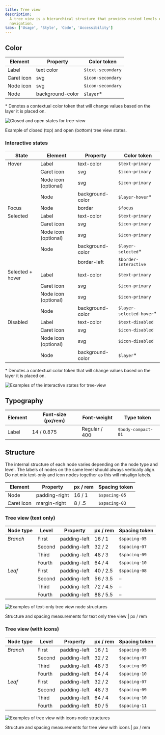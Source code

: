 ```yaml
---
title: Tree view
description:
  A tree view is a hierarchical structure that provides nested levels of
  navigation.
tabs: ['Usage', 'Style', 'Code', 'Accessibility']
---
```


## Color

| Element    | Property         | Color token       |
| ---------- | ---------------- | ----------------- |
| Label      | text color       | `$text-secondary` |
| Caret icon | svg              | `$icon-secondary` |
| Node icon  | svg              | `$icon-secondary` |
| Node       | background-color | `$layer`\*        |

<Caption>
  * Denotes a contextual color token that will change values based on the layer
  it is placed on.
</Caption>

<Row>
<Column colLg={8}>

![Closed and open states for tree-view](images/tree-view-style-1.png)

</Column>
</Row>

<Caption>Example of closed (top) and open (bottom) tree view states.</Caption>

### Interactive states

| State            | Element              | Property         | Color token               |
| ---------------- | -------------------- | ---------------- | ------------------------- |
| Hover            | Label                | text-color       | `$text-primary`           |
|                  | Caret icon           | svg              | `$icon-primary`          |
|                  | Node icon (optional) | svg              | `$icon-primary`           |
|                  | Node                 | background-color | `$layer-hover`\*          |
| Focus            | Node                 | border           | `$focus`                  |
| Selected         | Label                | text-color       | `$text-primary`           |
|                  | Caret icon           | svg              | `$icon-primary`          |
|                  | Node icon (optional) | svg              | `$icon-primary`           |
|                  | Node                 | background-color | `$layer-selected`\*       |
|                  |                      | border-left      | `$border-interactive`     |
| Selected + hover | Label                | text-color       | `$text-primary`           |
|                  | Caret icon           | svg              | `$icon-primary`          |
|                  | Node icon (optional) | svg              | `$icon-primary`           |
|                  | Node                 | background-color | `$layer-selected-hover`\* |
| Disabled         | Label                | text-color       | `$text-disabled`          |
|                  | Caret icon           | svg              | `$icon-disabled`          |
|                  | Node icon (optional) | svg              | `$icon-disabled`          |
|                  | Node                 | background-color | `$layer`\*                |

<Caption>
  * Denotes a contextual color token that will change values based on the layer
  it is placed on.
</Caption>

<Row>
<Column colLg={12}>

![Examples of the interactive states for tree-view](images/tree-view-style-2.png)

</Column>
</Row>

## Typography

| Element | Font-size (px/rem) | Font-weight   | Type token         |
| ------- | ------------------ | ------------- | ------------------ |
| Label   | 14 / 0.875         | Regular / 400 | `$body-compact-01` |

## Structure

The internal structure of each node varies depending on the node type and level.
The labels of nodes on the same level should always vertically align. Do not mix
text-only and icon nodes together as this will misalign labels.

| Element    | Property      | px / rem | Spacing token |
| ---------- | ------------- | -------- | ------------- |
| Node       | padding-right | 16 / 1   | `$spacing-05` |
| Caret icon | margin-right  | 8 / .5   | `$spacing-03` |

### Tree view (text only)

| Node type | Level  | Property     | px / rem | Spacing token |
| --------- | ------ | ------------ | -------- | ------------- |
| _Branch_  | First  | padding-left | 16 / 1   | `$spacing-05` |
|           | Second | padding-left | 32 / 2   | `$spacing-07` |
|           | Third  | padding-left | 48 / 3   | `$spacing-09` |
|           | Fourth | padding-left | 64 / 4   | `$spacing-10` |
| _Leaf_    | First  | padding-left | 40 / 2.5 | `$spacing-08` |
|           | Second | padding-left | 56 / 3.5 | –             |
|           | Third  | padding-left | 72 / 4.5 | –             |
|           | Fourth | padding-left | 88 / 5.5 | –             |

<Row>
<Column colLg={12}>

![Examples of text-only tree view node structures](images/tree-view-style-3.png)

</Column>
</Row>

<Caption>
  Structure and spacing measurements for text only tree view | px / rem
</Caption>

### Tree view (with icons)

| Node type | Level  | Property     | px / rem | Spacing token |
| --------- | ------ | ------------ | -------- | ------------- |
| _Branch_  | First  | padding-left | 16 / 1   | `$spacing-05` |
|           | Second | padding-left | 32 / 2   | `$spacing-07` |
|           | Third  | padding-left | 48 / 3   | `$spacing-09` |
|           | Fourth | padding-left | 64 / 4   | `$spacing-10` |
| _Leaf_    | First  | padding-left | 32 / 2   | `$spacing-07` |
|           | Second | padding-left | 48 / 3   | `$spacing-09` |
|           | Third  | padding-left | 64 / 4   | `$spacing-10` |
|           | Fourth | padding-left | 80 / 5   | `$spacing-11` |

<Row>
<Column colLg={12}>

![Examples of tree view with icons node structures](images/tree-view-style-4.png)

</Column>
</Row>

<Caption>
  Structure and spacing measurements for tree view with icons | px / rem
</Caption>
